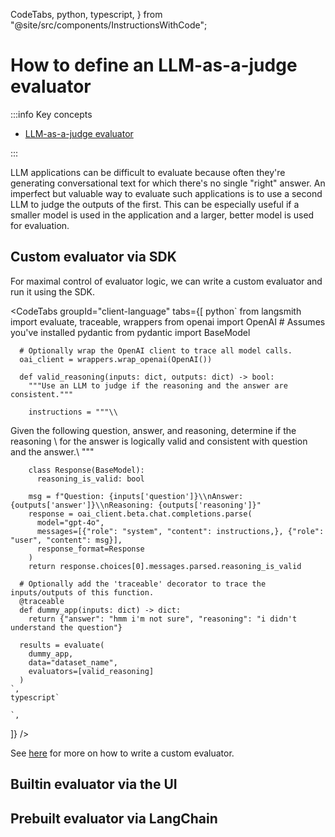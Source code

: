   CodeTabs,
  python,
  typescript,
} from "@site/src/components/InstructionsWithCode";

# How to define an LLM-as-a-judge evaluator

:::info Key concepts

- [LLM-as-a-judge evaluator](../../concepts#llm-as-judge)

:::

LLM applications can be difficult to evaluate because often they're generating conversational text for which there's no single "right" answer.
An imperfect but valuable way to evaluate such applications is to use a second LLM to judge the outputs of the first.
This can be especially useful if a smaller model is used in the application and a larger, better model is used for evaluation.

## Custom evaluator via SDK

For maximal control of evaluator logic, we can write a custom evaluator and run it using the SDK.

<CodeTabs
  groupId="client-language"
  tabs={[
    python`
      from langsmith import evaluate, traceable, wrappers
      from openai import OpenAI
      # Assumes you've installed pydantic
      from pydantic import BaseModel
      
      # Optionally wrap the OpenAI client to trace all model calls.
      oai_client = wrappers.wrap_openai(OpenAI())
        
      def valid_reasoning(inputs: dict, outputs: dict) -> bool:
        """Use an LLM to judge if the reasoning and the answer are consistent."""

        instructions = """\\

Given the following question, answer, and reasoning, determine if the reasoning \\
for the answer is logically valid and consistent with question and the answer.\\
"""

        class Response(BaseModel):
          reasoning_is_valid: bool

        msg = f"Question: {inputs['question']}\\nAnswer: {outputs['answer']}\\nReasoning: {outputs['reasoning']}"
        response = oai_client.beta.chat.completions.parse(
          model="gpt-4o",
          messages=[{"role": "system", "content": instructions,}, {"role": "user", "content": msg}],
          response_format=Response
        )
        return response.choices[0].messages.parsed.reasoning_is_valid

      # Optionally add the 'traceable' decorator to trace the inputs/outputs of this function.
      @traceable
      def dummy_app(inputs: dict) -> dict:
        return {"answer": "hmm i'm not sure", "reasoning": "i didn't understand the question"}

      results = evaluate(
        dummy_app,
        data="dataset_name",
        evaluators=[valid_reasoning]
      )
    `,
    typescript`

    `,

]}
/>

See [here](../../how_to_guides/evaluation/custom_evaluator) for more on how to write a custom evaluator.

## Builtin evaluator via the UI

## Prebuilt evaluator via LangChain
